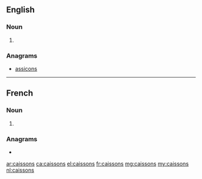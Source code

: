 {{also|Caissons}}
==English==

===Noun===
{{head|en|noun plural form}}

# {{plural of|caisson|lang=en}}

===Anagrams===
* [[assicons#English|assicons]]

----

==French==

===Noun===
{{head|fr|noun plural form|g=m}}

# {{plural of|caisson|lang=fr}}

===Anagrams===
* {{l|fr|cassions}}

[[ar:caissons]]
[[ca:caissons]]
[[el:caissons]]
[[fr:caissons]]
[[mg:caissons]]
[[my:caissons]]
[[nl:caissons]]